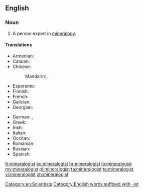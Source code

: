 ==English==

===Noun===
{{en-noun}}

# A person expert in [[mineralogy]].

====Translations====
{{trans-top|expert in mineralogy}}
* Armenian: {{t-|hy|հանքաբան|tr=hank’aban}}
* Catalan: {{t-|ca|mineralogista|m|f}}
* Chinese:
*: Mandarin: {{t-|cmn|礦物學家|sc=Hani}}, {{t-|cmn|矿物学家|tr=kuàngwùxuéjiā|sc=Hani}}
* Esperanto: {{t-|eo|mineralogo}}
* Finnish: {{t-|fi|geologi}}
* French: {{t+|fr|minéralogiste|m|f}}
* Galician: {{t-|gl|mineraloxista|m|f}}
* Georgian: {{t-|ka|მინერალოგი|tr=mineralogi|sc=Geor}}
{{trans-mid}}
* German: {{t-|de|Mineraloge|m}}, {{t-|de|Mineralogin|f}}
* Greek: {{t+|el|ορυκτολόγος|c|tr=oryktológos}}
* Irish: {{t-|ga|mianreolaí|m}}
* Italian: {{t-|it|mineralogista|m|f}}
* Occitan: {{t-|oc|mineralogista|m|f}}
* Romanian: {{t+|ro|mineralog|m}}
* Russian: {{t+|ru|минералог|m|sc=Cyrl|tr=minerálog|alt=минера́лог}}
* Spanish: {{t-|es|mineralogista|m|f}}
{{trans-bottom}}

[[Category:en:Scientists]]
[[Category:English words suffixed with -ist]]

[[fr:mineralogist]]
[[ko:mineralogist]]
[[hr:mineralogist]]
[[io:mineralogist]]
[[my:mineralogist]]
[[pl:mineralogist]]
[[ta:mineralogist]]
[[te:mineralogist]]
[[vi:mineralogist]]
[[zh:mineralogist]]